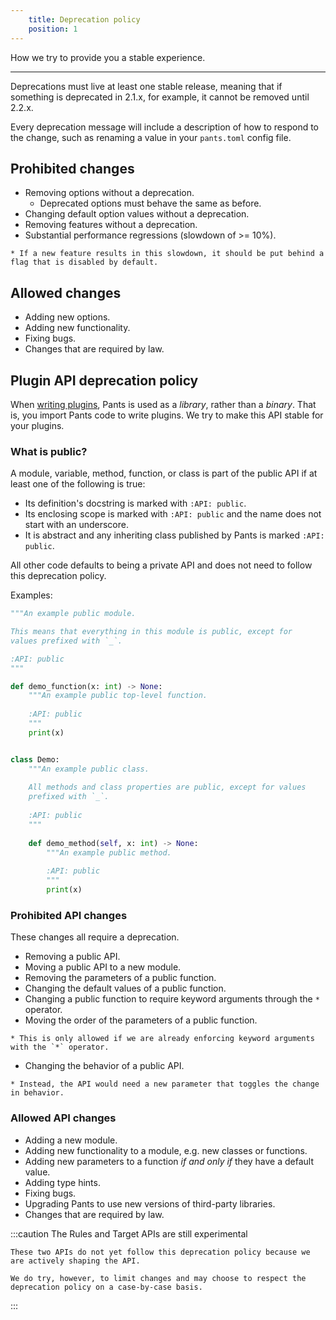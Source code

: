 ```yaml
---
    title: Deprecation policy
    position: 1
---
```



How we try to provide you a stable experience.

---

Deprecations must live at least one stable release, meaning that if something is deprecated in 2.1.x, for example, it cannot be removed until 2.2.x.

Every deprecation message will include a description of how to respond to the change, such as renaming a value in your `pants.toml` config file.
## Prohibited changes
* Removing options without a deprecation.
   * Deprecated options must behave the same as before.
* Changing default option values without a deprecation.
* Removing features without a deprecation.
* Substantial performance regressions (slowdown of >= 10%).
```
* If a new feature results in this slowdown, it should be put behind a flag that is disabled by default.
```

## Allowed changes
* Adding new options.
* Adding new functionality.
* Fixing bugs.
* Changes that are required by law.
## Plugin API deprecation policy
When [writing plugins](doc:plugin-overview), Pants is used as a _library_, rather than a _binary_. That is, you import Pants code to write plugins. We try to make this API stable for your plugins.

### What is public?

A module, variable, method, function, or class is part of the public API if at least one of the following is true:

* Its definition's docstring is marked with `:API: public`.
* Its enclosing scope is marked with `:API: public` and the name does not start with an underscore.
* It is abstract and any inheriting class published by Pants is marked `:API: public`.

All other code defaults to being a private API and does not need to follow this deprecation policy.

Examples:
```python title="deprecation_example.py"
"""An example public module.

This means that everything in this module is public, except for 
values prefixed with `_`.

:API: public
"""

def demo_function(x: int) -> None:
    """An example public top-level function.
  
    :API: public
    """
    print(x)


class Demo:
    """An example public class.
    
    All methods and class properties are public, except for values 
    prefixed with `_`.
    
    :API: public
    """
    
    def demo_method(self, x: int) -> None:
        """An example public method.
        
        :API: public
        """
        print(x)

```

### Prohibited API changes
These changes all require a deprecation.

* Removing a public API.
* Moving a public API to a new module.
* Removing the parameters of a public function.
* Changing the default values of a public function.
* Changing a public function to require keyword arguments through the `*` operator.
* Moving the order of the parameters of a public function.
```
* This is only allowed if we are already enforcing keyword arguments with the `*` operator.
```

* Changing the behavior of a public API.
```
* Instead, the API would need a new parameter that toggles the change in behavior.

```

### Allowed API changes

* Adding a new module.
* Adding new functionality to a module, e.g. new classes or functions.
* Adding new parameters to a function _if and only if_ they have a default value.
* Adding type hints.
* Fixing bugs.
* Upgrading Pants to use new versions of third-party libraries.
* Changes that are required by law.


:::caution The Rules and Target APIs are still experimental

    These two APIs do not yet follow this deprecation policy because we are actively shaping the API. 
    
    We do try, however, to limit changes and may choose to respect the deprecation policy on a case-by-case basis.

:::
